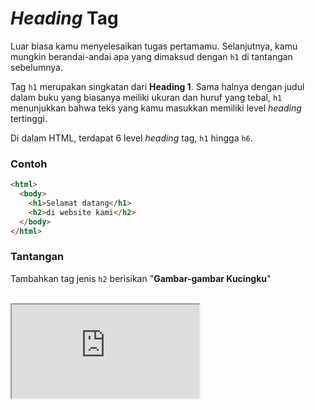 # _Heading_ Tag

Luar biasa kamu menyelesaikan tugas pertamamu. Selanjutnya, kamu mungkin berandai-andai apa yang dimaksud dengan `h1` di tantangan sebelumnya.

Tag `h1` merupakan singkatan dari **Heading 1**. Sama halnya dengan judul dalam buku yang biasanya meiliki ukuran dan huruf yang tebal, `h1` menunjukkan bahwa teks yang kamu masukkan memiliki level _heading_ tertinggi.

Di dalam HTML, terdapat 6 level _heading_ tag, `h1` hingga `h6`.

### Contoh

```html
<html>
  <body>
    <h1>Selamat datang</h1>
    <h2>di website kami</h2>
  </body>
</html>
```

### Tantangan

Tambahkan tag jenis `h2` berisikan "**Gambar-gambar Kucingku**"

<br />

<iframe
  src="https://stackblitz.com/fork/ngodingorg-a2?ctl=1&embed=1&file=index.html&hideExplorer=1"
  style={{ width: "100%", height: "564px" }}
/>

### Solusi

[Buka Solusi](https://stackblitz.com/fork/ngodingorg-a2-solution?embed=1&file=index.html)
